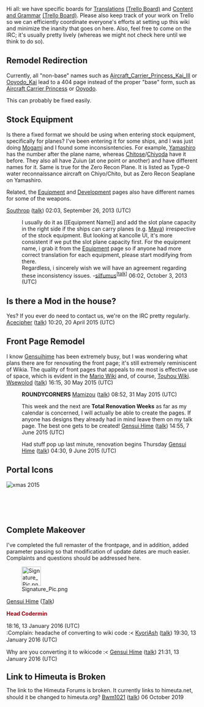 Hi all: we have specific boards for [[Kancolle_Wiki:Translation|Translations]] [https://trello.com/b/SfalyAi2 (Trello Board)] and [[Kancolle_Wiki:Content_and_Grammar|Content and Grammar]] [https://trello.com/b/wbasB48X (Trello Board)]. Please also keep track of your work on Trello so we can efficiently coordinate everyone's efforts at setting up this wiki and minimize the inanity that goes on here. Also, feel free to come on the IRC; it's usually pretty lively (whereas we might not check here until we think to do so).

== Remodel Redirection ==

Currently, all "non-base" names such as [[Aircraft_Carrier_Princess_Kai_III]] or [[Ooyodo_Kai]] lead to a 404 page instead of the proper "base" form, such as [[Aircraft Carrier Princess]] or [[Ooyodo]].

This can probably be fixed easily.

== Stock Equipment ==

Is there a fixed format we should be using when entering stock equipment, specifically for planes? I've been entering it for some ships, and I was just doing [[Mogami]] and I found some inconsisntencies. For example, [[Yamashiro]] has the number after the plane name, whereas [[Chitose]]/[[Chiyoda]] have it before. They also all have Zuiun (at one point or another) and have different names for it. Same is true for the Zero Recon Plane. It is listed as Type-0 water reconnaissance aircraft on Chiyo/Chito, but as Zero Recon Seaplane on Yamashiro.

Related, the [[Equipment]] and [[Development]] pages also have different names for some of the weapons.

[[User:Southrop|Southrop]] ([[User talk:Southrop|talk]]) 02:03, September 26, 2013 (UTC)

:I usually do it as <nowiki>[[Equipment Name]]</nowiki> and add the slot plane capacity in the right side if the ships can carry planes (e.g. [[Maya]]) irrespective of the stock equipment. But looking at kancolle UI, it's more consistent if we put the slot plane capacity first. For the equipment name, i grab it from the [[Equipment]] page so if anyone had more correct translation for each equipment, please start modifying from there.
:Regardless, i sincerely wish we will have an agreement regarding these inconsistency issues. -[[User:Silfumus|silfumus]]<sup>[<span title="Talk to me please!" style="color:red nowrap;">[[User_talk:Silfumus|talk]]</span>]</sup> 06:02, October 3, 2013 (UTC)

==Is there a Mod in the house?==
Yes?
If you ever do need to contact us, we're on the IRC pretty regularly.
[[User:Acecipher|Acecipher]] ([[User talk:Acecipher|talk]]) 10:20, 20 April 2015 (UTC)

==Front Page Remodel==
I know [[User:Gensui Hime|Gensuihime]] has been extremely busy, but I was wondering what plans there are for renovating the front page; it's still extremely reminiscent of Wikia. The quality of front pages that appeals to me most is effective use of space, which is evident in the [http://www.mariowiki.com/ Mario Wiki] and, of course, [http://en.touhouwiki.net/wiki/Touhou_Wiki Touhou Wiki]. [[User:Wsewolod|Wsewolod]] ([[User talk:Wsewolod|talk]]) 16:15, 30 May 2015 (UTC)
:'''ROUNDYCORNERS''' [[User:Mamizou|Mamizou]] ([[User talk:Mamizou|talk]]) 08:52, 31 May 2015 (UTC)

:This week and the next are '''Total Renovation Weeks''' as far as my calendar is concerned, I will actually be able to create the pages. If anyone has designs they already had in mind leave them on my talk page. The best one gets to be created! [[User:Gensui Hime|Gensui Hime]] ([[User talk:Gensui Hime|talk]]) 14:55, 7 June 2015 (UTC)

:Had stuff pop up last minute, renovation begins Thursday [[User:Gensui Hime|Gensui Hime]] ([[User talk:Gensui Hime|talk]]) 04:30, 9 June 2015 (UTC)

== Portal Icons ==

[[File:Portal xmas2015.png|thumb|left|xmas 2015]]
<br /><br /><br /><br /><br />




== Complete Makeover==
I've completed the full remaster of the frontpage, and in addition, added parameter passing so that modification of update dates are much easier. Complaints and questions should be addressed here.
<div style="line-height:18px;"><div id="sigadmin">[[File:Signature_Pic.png|link=User:Gensui_Hime|50px]]</div>[[User:Gensui_Hime|Gensui Hime]] ([[Usertalk:Gensui_Hime|Talk]])<div style="color:#990012;">'''Head Codermin'''</div>
18:16, 13 January 2016 (UTC)<br />
:Complain: headache of converting to wiki code :< [[User:KyoriAsh|KyoriAsh]] ([[User talk:KyoriAsh|talk]]) 19:30, 13 January 2016 (UTC)

Why are you converting it to wikicode :< [[User:Gensui Hime|Gensui Hime]] ([[User talk:Gensui Hime|talk]]) 21:31, 13 January 2016 (UTC)

==Link to Himeuta is Broken==

The link to the Himeuta Forums is broken. It currently links to himeuta.net, should it be changed to himeuta.org? [[User:Bwm1021|Bwm1021]] ([[User talk:Bwm1021|talk]]) 06 October 2019
